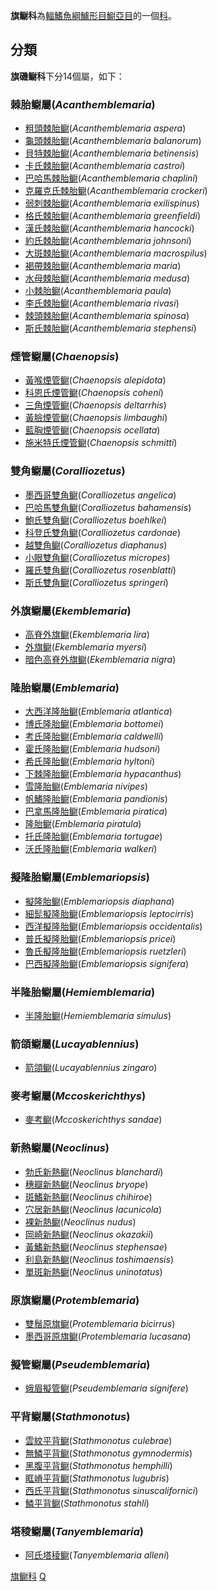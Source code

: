 {{Automatic Taxobox
| taxon = Chaenopsidae
| authority = 
| image = Banner blenny 600.jpg
| subdivision_ranks = [[屬|屬]]
| subdivision = 見內文
}}
'''旗鳚科'''為[[輻鰭魚綱|輻鰭魚綱]][[鱸形目|鱸形目]][[䲁亞目|䲁亞目]]的一個[[科|科]]。

==分類==
'''旗磯鳚科'''下分14個屬，如下：
===棘胎鳚屬(''Acanthemblemaria'')===
*[[粗頭棘胎鳚|粗頭棘胎鳚]](''Acanthemblemaria aspera'') 
*[[龜頭棘胎鳚|龜頭棘胎鳚]](''Acanthemblemaria balanorum'') 
*[[貝特棘胎鳚|貝特棘胎鳚]](''Acanthemblemaria betinensis'')
*[[卡氏棘胎鳚|卡氏棘胎鳚]](''Acanthemblemaria castroi'')
*[[巴哈馬棘胎鳚|巴哈馬棘胎鳚]](''Acanthemblemaria chaplini'')
*[[克羅克氏棘胎鳚|克羅克氏棘胎鳚]](''Acanthemblemaria crockeri'') 
*[[弱刺棘胎鳚|弱刺棘胎鳚]](''Acanthemblemaria exilispinus'')
*[[格氏棘胎鳚|格氏棘胎鳚]](''Acanthemblemaria greenfieldi'') 
*[[漢氏棘胎鳚|漢氏棘胎鳚]](''Acanthemblemaria hancocki'')
*[[約氏棘胎鳚|約氏棘胎鳚]](''Acanthemblemaria johnsoni'') 
*[[大斑棘胎鳚|大斑棘胎鳚]](''Acanthemblemaria macrospilus'')
*[[褐帶棘胎鳚|褐帶棘胎鳚]](''Acanthemblemaria maria'') 
*[[水母棘胎鳚|水母棘胎鳚]](''Acanthemblemaria medusa'')
*[[小棘胎鳚|小棘胎鳚]](''Acanthemblemaria paula'') 
*[[李氏棘胎鳚|李氏棘胎鳚]](''Acanthemblemaria rivasi'')
*[[棘頭棘胎鳚|棘頭棘胎鳚]](''Acanthemblemaria spinosa'') 
*[[斯氏棘胎鳚|斯氏棘胎鳚]](''Acanthemblemaria stephensi'')
===煙管鳚屬(''Chaenopsis'')===
*[[黃喉煙管鳚|黃喉煙管鳚]](''Chaenopsis alepidota'')
*[[科恩氏煙管鳚|科恩氏煙管鳚]](''Chaenopsis coheni'') 
*[[三角煙管鳚|三角煙管鳚]](''Chaenopsis deltarrhis'')
*[[黃臉煙管鳚|黃臉煙管鳚]](''Chaenopsis limbaughi'') 
*[[藍胸煙管鳚|藍胸煙管鳚]](''Chaenopsis ocellata'') 
*[[施米特氏煙管鳚|施米特氏煙管鳚]](''Chaenopsis schmitti'') 
===雙角鳚屬(''Coralliozetus'')=== 
*[[墨西哥雙角鳚|墨西哥雙角鳚]](''Coralliozetus angelica'') 
*[[巴哈馬雙角鳚|巴哈馬雙角鳚]](''Coralliozetus bahamensis'') 
*[[鮑氏雙角鳚|鮑氏雙角鳚]](''Coralliozetus boehlkei'') 
*[[科登氏雙角鳚|科登氏雙角鳚]](''Coralliozetus cardonae'') 
*[[越雙角鳚|越雙角鳚]](''Coralliozetus diaphanus'') 
*[[小眼雙角鳚|小眼雙角鳚]](''Coralliozetus micropes'') 
*[[羅氏雙角鳚|羅氏雙角鳚]](''Coralliozetus rosenblatti'') 
*[[斯氏雙角鳚|斯氏雙角鳚]](''Coralliozetus springeri'') 
===外旗鳚屬(''Ekemblemaria'')===
*[[高脊外旗鳚|高脊外旗鳚]](''Ekemblemaria lira'')
*[[外旗鳚|外旗鳚]](''Ekemblemaria myersi'') 
*[[暗色高脊外旗鳚|暗色高脊外旗鳚]](''Ekemblemaria nigra'') 
===隆胎鳚屬(''Emblemaria'')=== 
*[[大西洋隆胎鳚|大西洋隆胎鳚]](''Emblemaria atlantica'') 
*[[博氏隆胎鳚|博氏隆胎鳚]](''Emblemaria bottomei'') 
*[[考氏隆胎鳚|考氏隆胎鳚]](''Emblemaria caldwelli'') 
*[[霍氏隆胎鳚|霍氏隆胎鳚]](''Emblemaria hudsoni'')
*[[希氏隆胎鳚|希氏隆胎鳚]](''Emblemaria hyltoni'')
*[[下棘隆胎鳚|下棘隆胎鳚]](''Emblemaria hypacanthus'') 
*[[雪隆胎鳚|雪隆胎鳚]](''Emblemaria nivipes'')
*[[帆鰭隆胎鳚|帆鰭隆胎鳚]](''Emblemaria pandionis'') 
*[[巴拿馬隆胎鳚|巴拿馬隆胎鳚]](''Emblemaria piratica'') 
*[[隆胎鳚|隆胎鳚]](''Emblemaria piratula'') 
*[[托氏隆胎鳚|托氏隆胎鳚]](''Emblemaria tortugae'') 
*[[沃氏隆胎鳚|沃氏隆胎鳚]](''Emblemaria walkeri'') 
===擬隆胎鳚屬(''Emblemariopsis'')=== 
*[[擬隆胎鳚|擬隆胎鳚]](''Emblemariopsis diaphana'') 
*[[細髭擬隆胎鳚|細髭擬隆胎鳚]](''Emblemariopsis leptocirris'') 
*[[西洋擬隆胎鳚|西洋擬隆胎鳚]](''Emblemariopsis occidentalis'') 
*[[普氏擬隆胎鳚|普氏擬隆胎鳚]](''Emblemariopsis pricei'')
*[[魯氏擬隆胎鳚|魯氏擬隆胎鳚]](''Emblemariopsis ruetzleri'') 
*[[巴西擬隆胎鳚|巴西擬隆胎鳚]](''Emblemariopsis signifera'') 
===半隆胎鳚屬(''Hemiemblemaria'')===
*[[半隆胎鳚|半隆胎鳚]](''Hemiemblemaria simulus'')
===箭頜鳚屬(''Lucayablennius'')===
*[[箭頜鳚|箭頜鳚]](''Lucayablennius zingaro'') 
===麥考鳚屬(''Mccoskerichthys'')=== 
*[[麥考鳚|麥考鳚]](''Mccoskerichthys sandae'')
===新熱鳚屬(''Neoclinus'')===
*[[勃氏新熱鳚|勃氏新熱鳚]](''Neoclinus blanchardi'') 
*[[穗瓣新熱鳚|穗瓣新熱鳚]](''Neoclinus bryope'') 
*[[斑鰭新熱鳚|斑鰭新熱鳚]](''Neoclinus chihiroe'') 
*[[穴居新熱鳚|穴居新熱鳚]](''Neoclinus lacunicola'') 
*[[裸新熱鳚|裸新熱鳚]](''Neoclinus nudus'') 
*[[岡崎新熱鳚|岡崎新熱鳚]](''Neoclinus okazakii'')
*[[黃鰭新熱鳚|黃鰭新熱鳚]](''Neoclinus stephensae'') 
*[[利島新熱鳚|利島新熱鳚]](''Neoclinus toshimaensis'') 
*[[單斑新熱鳚|單斑新熱鳚]](''Neoclinus uninotatus'') 
===原旗鳚屬(''Protemblemaria'')===
*[[雙鬚原旗鳚|雙鬚原旗鳚]](''Protemblemaria bicirrus'') 
*[[墨西哥原旗鳚|墨西哥原旗鳚]](''Protemblemaria lucasana'') 
===擬管鳚屬(''Pseudemblemaria'')=== 
*[[蛾眉擬管鳚|蛾眉擬管鳚]](''Pseudemblemaria signifere'') 
===平背鳚屬(''Stathmonotus'')===
*[[雲紋平背鳚|雲紋平背鳚]](''Stathmonotus culebrae'') 
*[[無鱗平背鳚|無鱗平背鳚]](''Stathmonotus gymnodermis'') 
*[[黑腹平背鳚|黑腹平背鳚]](''Stathmonotus hemphilli'') 
*[[眶嵴平背鳚|眶嵴平背鳚]](''Stathmonotus lugubris'') 
*[[西氏平背鳚|西氏平背鳚]](''Stathmonotus sinuscalifornici'') 
*[[鱗平背鳚|鱗平背鳚]](''Stathmonotus stahli'') 
===塔稜鳚屬(''Tanyemblemaria'')=== 
*[[阿氏塔稜鳚|阿氏塔稜鳚]](''Tanyemblemaria alleni'')

{{Taxonbar}}
[[Category:旗鳚科|]]
[[Category:鲈形目|Q]]